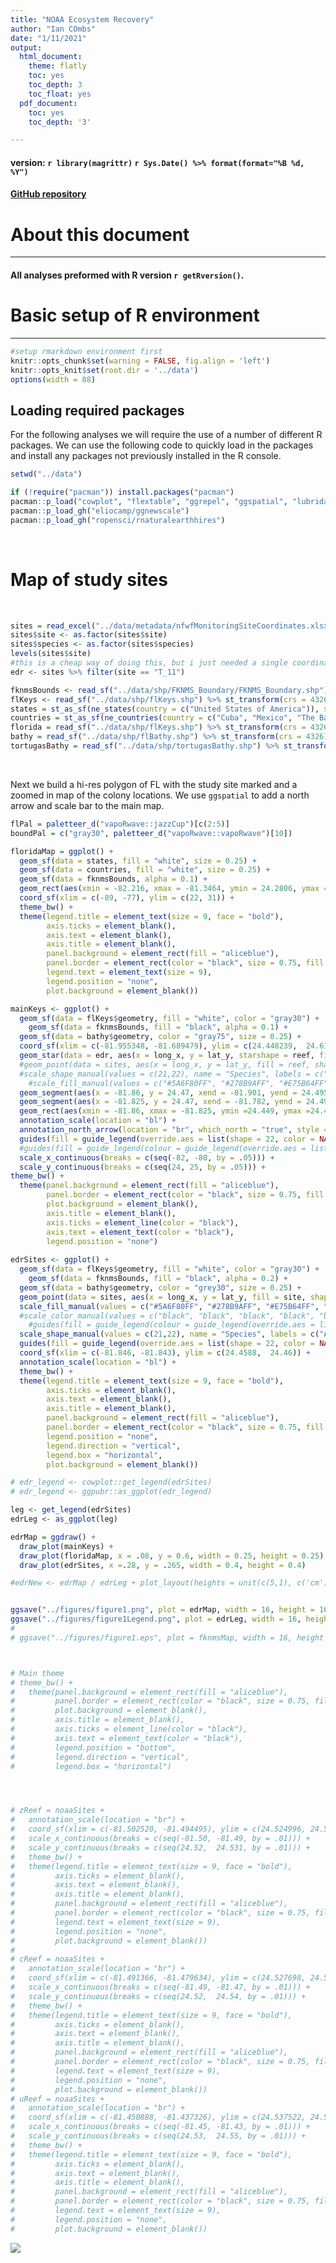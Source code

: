 ```yaml
---
title: "NOAA Ecosystem Recovery"
author: "Ian COmbs"
date: "1/11/2021"
output:
  html_document:
    theme: flatly
    toc: yes
    toc_depth: 3
    toc_float: yes
  pdf_document:
    toc: yes
    toc_depth: '3'

---
```



#### version: `r library(magrittr)` `r Sys.Date() %>% format(format="%B %d, %Y")`

#### [GitHub repository](https://github.com/icombs2017/photogrammetryNOAA.git){target="_blank"}

# About this document
***
#### All analyses preformed with R version `r getRversion()`.


# Basic setup of R environment
***

```r
#setup rmarkdown environment first
knitr::opts_chunk$set(warning = FALSE, fig.align = 'left')
knitr::opts_knit$set(root.dir = '../data')
options(width = 88)
```

## Loading required packages
For the following analyses we will require the use of a number of different R packages. We can use the following code to quickly load in the packages and install any packages not previously installed in the R console.

```r
setwd("../data")

if (!require("pacman")) install.packages("pacman")
pacman::p_load("cowplot", "flextable", "ggrepel", "ggspatial", "lubridate", "officer", "paletteer", "patchwork", "rgdal", "rnaturalearth", "sf", "tidyverse", "gdata", "rgeos", "readxl", "ggstar", "cowplot", "ggpubr")
pacman::p_load_gh("eliocamp/ggnewscale")
pacman::p_load_gh("ropensci/rnaturalearthhires")
```
<br>

# Map of study sites

<br>

```r
sites = read_excel("../data/metadata/nfwfMonitoringSiteCoordinates.xlsx", sheet = 1)
sites$site <- as.factor(sites$site)
sites$species <- as.factor(sites$species)
levels(sites$site)
#this is a cheap way of doing this, but i just needed a single coordinate for the site as a whole, so subsetting one site from EDR and using that for my "EDR" designation
edr <- sites %>% filter(site == "T_11")

fknmsBounds <- read_sf("../data/shp/FKNMS_Boundary/FKNMS_Boundary.shp") %>% st_transform(crs = 4326)
flKeys <- read_sf("../data/shp/flKeys.shp") %>% st_transform(crs = 4326)
states = st_as_sf(ne_states(country = c("United States of America")), scale = "large")
countries = st_as_sf(ne_countries(country = c("Cuba", "Mexico", "The Bahamas"), scale = "large"))
florida = read_sf("../data/shp/flKeys.shp") %>% st_transform(crs = 4326)
bathy = read_sf("../data/shp/flBathy.shp") %>% st_transform(crs = 4326) %>% subset(subset = DATASET %in% c("fl_shelf", "fl_coast"))
tortugasBathy = read_sf("../data/shp/tortugasBathy.shp") %>% st_transform(crs = 4326)

```
<br>

Next we build a hi-res polygon of FL with the study site marked and a zoomed in map of the colony locations. We use `ggspatial` to add a north arrow and scale bar to the main map.
```r
flPal = paletteer_d("vapoRwave::jazzCup")[c(2:5)]
boundPal = c("gray30", paletteer_d("vapoRwave::vapoRwave")[10])

floridaMap = ggplot() +
  geom_sf(data = states, fill = "white", size = 0.25) +
  geom_sf(data = countries, fill = "white", size = 0.25) +
  geom_sf(data = fknmsBounds, alpha = 0.1) +
  geom_rect(aes(xmin = -82.216, xmax = -81.3464, ymin = 24.2806, ymax =24.8452), color = paletteer_d("vapoRwave::vapoRwave")[6], fill = NA, size = 1) +
  coord_sf(xlim = c(-89, -77), ylim = c(22, 31)) +
  theme_bw() +
  theme(legend.title = element_text(size = 9, face = "bold"),
        axis.ticks = element_blank(),
        axis.text = element_blank(),
        axis.title = element_blank(),
        panel.background = element_rect(fill = "aliceblue"),
        panel.border = element_rect(color = "black", size = 0.75, fill = NA),
        legend.text = element_text(size = 9),
        legend.position = "none",
        plot.background = element_blank())

mainKeys <- ggplot() +
  geom_sf(data = flKeys$geometry, fill = "white", color = "gray30") +
    geom_sf(data = fknmsBounds, fill = "black", alpha = 0.1) +
  geom_sf(data = bathy$geometry, color = "gray75", size = 0.25) +
  coord_sf(xlim = c(-81.955348, -81.689479), ylim = c(24.448239,  24.616647)) +
  geom_star(data = edr, aes(x = long_x, y = lat_y, starshape = reef, fill = reef), size = 10)+
  #geom_point(data = sites, aes(x = long_x, y = lat_y, fill = reef, shape = reef, color = reef), size = 2, alpha = 1, color = "black") +
  #scale_shape_manual(values = c(21,22), name = "Species", labels = c("ACER", "APAL")) +
    #scale_fill_manual(values = c("#5A6F80FF", "#278B9AFF", "#E75B64FF", "#DE7862FF", "#D8AF39FF", "#E8C4A2FF", "pink","orange"), name = "Site", labels = c("Z1", "Z2", "C1", "C2", "U1", "U2")) +
  geom_segment(aes(x = -81.86, y = 24.47, xend = -81.901, yend = 24.495), size = 0.25) +
  geom_segment(aes(x = -81.825, y = 24.47, xend = -81.782, yend = 24.495), size = 0.25) +
  geom_rect(aes(xmin = -81.86, xmax = -81.825, ymin =24.449, ymax =24.47), color = paletteer_d("vapoRwave::vapoRwave")[6], fill = NA, size = 1) +
  annotation_scale(location = "bl") +
  annotation_north_arrow(location = "br", which_north = "true", style = north_arrow_minimal()) +
  guides(fill = guide_legend(override.aes = list(shape = 22, color = NA, size = 4), ncol = 2, order = 1), shape = guide_legend(override.aes = list(size = 3), order = 2), color = guide_legend(override.aes = list(fill = "black", alpha = 0.1), order = 3)) +
  #guides(fill = guide_legend(colour = guide_legend(override.aes = list(shape = NA)))) +
  scale_x_continuous(breaks = c(seq(-82, -80, by = .05))) +
  scale_y_continuous(breaks = c(seq(24, 25, by = .05))) +
theme_bw() +
  theme(panel.background = element_rect(fill = "aliceblue"),
        panel.border = element_rect(color = "black", size = 0.75, fill = NA),
        plot.background = element_blank(),
        axis.title = element_blank(),
        axis.ticks = element_line(color = "black"),
        axis.text = element_text(color = "black"),
        legend.position = "none")
  
edrSites <- ggplot() +
  geom_sf(data = flKeys$geometry, fill = "white", color = "gray30") +
    geom_sf(data = fknmsBounds, fill = "black", alpha = 0.2) +
  geom_sf(data = bathy$geometry, color = "grey30", size = 0.25) +
  geom_point(data = sites, aes(x = long_x, y = lat_y, fill = site, shape = species), size = 4, alpha = 1) +
  scale_fill_manual(values = c("#5A6F80FF", "#278B9AFF", "#E75B64FF", "#DE7862FF", "#D8AF39FF", "#E8C4A2FF", "orange", "pink"), name = "Site", labels = c("T_11", "T_12a", "T_13a", "T_AP_2", "T_AP_3a", "T_AP_4", "T_AP_5", "T_AP_6")) +
  #scale_color_manual(values = c("black", "black", "black", "black", "black", "black", "black", "black"), name = NULL, label = NULL) +
    #guides(fill = guide_legend(colour = guide_legend(override.aes = list(shape = NA)))) +
  scale_shape_manual(values = c(21,22), name = "Species", labels = c("APAL", "ACER")) +
  guides(fill = guide_legend(override.aes = list(shape = 22, color = NA, size = 4), ncol = 2, order = 1), shape = guide_legend(override.aes = list(size = 3), order = 2), color = guide_legend(override.aes = list(fill = "black", alpha = 0.1), order = 3)) +
  coord_sf(xlim = c(-81.846, -81.843), ylim = c(24.4588,  24.46)) +
  annotation_scale(location = "bl") +
  theme_bw() +
  theme(legend.title = element_text(size = 9, face = "bold"),
        axis.ticks = element_blank(),
        axis.text = element_blank(),
        axis.title = element_blank(),
        panel.background = element_rect(fill = "aliceblue"),
        panel.border = element_rect(color = "black", size = 0.75, fill = NA),
        legend.position = "none",
        legend.direction = "vertical",
        legend.box = "horizontal",
        plot.background = element_blank())

# edr_legend <- cowplot::get_legend(edrSites)
# edr_legend <- ggpubr::as_ggplot(edr_legend)

leg <- get_legend(edrSites)
edrLeg <- as_ggplot(leg)

edrMap = ggdraw() +
  draw_plot(mainKeys) +
  draw_plot(floridaMap, x = .08, y = 0.6, width = 0.25, height = 0.25) +
  draw_plot(edrSites, x =.28, y = .265, width = 0.4, height = 0.4)

#edrNew <- edrMap / edrLeg + plot_layout(heights = unit(c(5,1), c('cm')))


ggsave("../figures/figure1.png", plot = edrMap, width = 16, height = 16, units = "cm", dpi = 600)
ggsave("../figures/figure1Legend.png", plot = edrLeg, width = 16, height = 16, units = "cm", dpi = 600)
# 
# ggsave("../figures/figure1.eps", plot = fknmsMap, width = 16, height = 16, units = "cm", dpi = 600)



# Main theme
# theme_bw() +
#   theme(panel.background = element_rect(fill = "aliceblue"),
#         panel.border = element_rect(color = "black", size = 0.75, fill = NA),
#         plot.background = element_blank(),
#         axis.title = element_blank(),
#         axis.ticks = element_line(color = "black"),
#         axis.text = element_text(color = "black"),
#         legend.position = "bottom",
#         legend.direction = "vertical",
#         legend.box = "horizontal")




# zReef = noaaSites +
#   annotation_scale(location = "br") +
#   coord_sf(xlim = c(-81.502520, -81.494495), ylim = c(24.524996, 24.530332)) +
#   scale_x_continuous(breaks = c(seq(-81.50, -81.49, by = .01))) +
#   scale_y_continuous(breaks = c(seq(24.52,  24.531, by = .01))) +
#   theme_bw() +
#   theme(legend.title = element_text(size = 9, face = "bold"),
#         axis.ticks = element_blank(),
#         axis.text = element_blank(),
#         axis.title = element_blank(),
#         panel.background = element_rect(fill = "aliceblue"),
#         panel.border = element_rect(color = "black", size = 0.75, fill = NA),
#         legend.text = element_text(size = 9),
#         legend.position = "none",
#         plot.background = element_blank())
# 
# cReef = noaaSites +
#   annotation_scale(location = "br") +
#   coord_sf(xlim = c(-81.491366, -81.479634), ylim = c(24.527698, 24.536844)) +
#   scale_x_continuous(breaks = c(seq(-81.49, -81.47, by = .01))) +
#   scale_y_continuous(breaks = c(seq(24.52,  24.54, by = .01))) +
#   theme_bw() +
#   theme(legend.title = element_text(size = 9, face = "bold"),
#         axis.ticks = element_blank(),
#         axis.text = element_blank(),
#         axis.title = element_blank(),
#         panel.background = element_rect(fill = "aliceblue"),
#         panel.border = element_rect(color = "black", size = 0.75, fill = NA),
#         legend.text = element_text(size = 9),
#         legend.position = "none",
#         plot.background = element_blank())
# uReef = noaaSites +
#   annotation_scale(location = "br") +
#   coord_sf(xlim = c(-81.450888, -81.437326), ylim = c(24.537522, 24.545171)) +
#   scale_x_continuous(breaks = c(seq(-81.45, -81.43, by = .01))) +
#   scale_y_continuous(breaks = c(seq(24.53,  24.55, by = .01))) +
#   theme_bw() +
#   theme(legend.title = element_text(size = 9, face = "bold"),
#         axis.ticks = element_blank(),
#         axis.text = element_blank(),
#         axis.title = element_blank(),
#         panel.background = element_rect(fill = "aliceblue"),
#         panel.border = element_rect(color = "black", size = 0.75, fill = NA),
#         legend.text = element_text(size = 9),
#         legend.position = "none",
#         plot.background = element_blank())


```
![](../figures/figure1.png)
<br>
